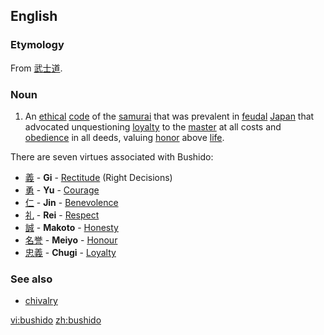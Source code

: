 ==English==

===Etymology===
From {{Ja.}} [[武士道]].

===Noun===
{{en-noun|-}} 

# An [[ethical]] [[code]] of the [[samurai]] that was prevalent in [[feudal]] [[Japan]] that advocated unquestioning [[loyalty]] to the [[master]] at all costs and [[obedience]] in all deeds, valuing [[honor]] above [[life]].

There are seven virtues associated with Bushido:
*[[義]] - '''Gi''' - [[Rectitude]] (Right Decisions)
*[[勇]] - '''Yu''' - [[Courage]]
*[[仁]] - '''Jin''' - [[Benevolence]]
*[[礼]] - '''Rei''' - [[Respect]]
*[[誠]] - '''Makoto''' - [[Honesty]]
*[[名誉]] - '''Meiyo''' - [[Honour]]
*[[忠義]] - '''Chugi''' - [[Loyalty]]

===See also===
*[[chivalry]]

[[vi:bushido]]
[[zh:bushido]]